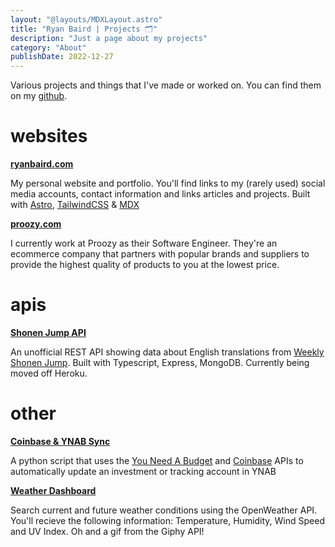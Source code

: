 ```yaml
---
layout: "@layouts/MDXLayout.astro"
title: "Ryan Baird | Projects 🗂️"
description: "Just a page about my projects"
category: "About"
publishDate: 2022-12-27
---
```



Various projects and things that I've made or worked on. You can find them on my [github](https://github.com/Rjbaird).

# websites
**[ryanbaird.com](https://ryanbaird.com/)**

My personal website and portfolio. You'll find links to my (rarely used) social media accounts, contact information and links articles and projects. Built with [Astro](https://astro.build/ "Astro"), [TailwindCSS](https://tailwindcss.com/ "Tailwind CSS") & [MDX](https://mdxjs.com/ "MDX")

**[proozy.com](https://www.proozy.com/)**

I currently work at Proozy as their Software Engineer. They're an ecommerce company that partners with popular brands and suppliers to provide the highest quality of products to you at the lowest price.

# apis
**[Shonen Jump API](https://github.com/Rjbaird/shonen-jump-api)**

An unofficial REST API showing data about English translations from [Weekly Shonen Jump](https://www.viz.com/shonenjump). Built with Typescript, Express, MongoDB. Currently being moved off Heroku.

# other
**[Coinbase & YNAB Sync](https://github.com/Rjbaird/YNAB-Coinbase-Sync)**

A python script that uses the [You Need A Budget](https://www.youneedabudget.com/) and [Coinbase](https://www.coinbase.com/) APIs to automatically update an investment or tracking account in YNAB

**[Weather Dashboard](https://github.com/Rjbaird/WeatherDashboard)**

Search current and future weather conditions using the OpenWeather API. You'll recieve the following information: Temperature, Humidity, Wind Speed and UV Index. Oh and a gif from the Giphy API!